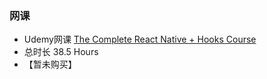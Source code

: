 ### 网课
- Udemy网课 [The Complete React Native + Hooks Course](https://www.udemy.com/course/the-complete-react-native-and-redux-course/)
- 总时长 38.5 Hours
- 【暂未购买】
